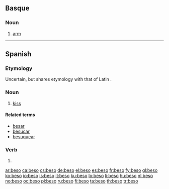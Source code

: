 ==Basque==

===Noun===
{{eu-noun}}

# [[arm]]

----

==Spanish==

===Etymology===
Uncertain, but shares etymology with that of Latin {{term|basium|bāsium|lang=la}}.

===Noun===
{{es-noun-m}}

# [[kiss]]

====Related terms====
* [[besar]]
* [[besucar]]
* [[besuquear]]

===Verb===
{{es-verb-form|besar}}

# {{es-verb form of|ending=ar|mood=indicative|tense=present|pers=1|number=singular|[[besar]]}}

[[ar:beso]]
[[ca:beso]]
[[cs:beso]]
[[de:beso]]
[[el:beso]]
[[es:beso]]
[[fr:beso]]
[[fy:beso]]
[[gl:beso]]
[[ko:beso]]
[[io:beso]]
[[is:beso]]
[[it:beso]]
[[ku:beso]]
[[lo:beso]]
[[li:beso]]
[[hu:beso]]
[[nl:beso]]
[[no:beso]]
[[oc:beso]]
[[pl:beso]]
[[ru:beso]]
[[fi:beso]]
[[ta:beso]]
[[th:beso]]
[[tr:beso]]